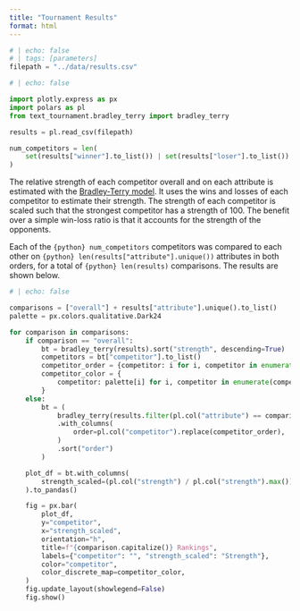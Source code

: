 ```yaml
---
title: "Tournament Results"
format: html
---
```


```python
# | echo: false
# | tags: [parameters]
filepath = "../data/results.csv"
```

```python
# | echo: false

import plotly.express as px
import polars as pl
from text_tournament.bradley_terry import bradley_terry

results = pl.read_csv(filepath)

num_competitors = len(
    set(results["winner"].to_list()) | set(results["loser"].to_list())
)
```

The relative strength of each competitor overall and on each attribute is estimated with the [Bradley-Terry model](https://en.wikipedia.org/wiki/Bradley%E2%80%93Terry_model). It uses the wins and losses of each competitor to estimate their strength. The strength of each competitor is scaled such that the strongest competitor has a strength of 100. The benefit over a simple win-loss ratio is that it accounts for the strength of the opponents.

Each of the `{python} num_competitors` competitors was compared to each other on `{python} len(results["attribute"].unique())` attributes in both orders, for a total of `{python} len(results)` comparisons. The results are shown below.

```python
# | echo: false

comparisons = ["overall"] + results["attribute"].unique().to_list()
palette = px.colors.qualitative.Dark24

for comparison in comparisons:
    if comparison == "overall":
        bt = bradley_terry(results).sort("strength", descending=True)
        competitors = bt["competitor"].to_list()
        competitor_order = {competitor: i for i, competitor in enumerate(competitors)}
        competitor_color = {
            competitor: palette[i] for i, competitor in enumerate(competitors)
        }
    else:
        bt = (
            bradley_terry(results.filter(pl.col("attribute") == comparison))
            .with_columns(
                order=pl.col("competitor").replace(competitor_order),
            )
            .sort("order")
        )

    plot_df = bt.with_columns(
        strength_scaled=(pl.col("strength") / pl.col("strength").max()) * 100
    ).to_pandas()

    fig = px.bar(
        plot_df,
        y="competitor",
        x="strength_scaled",
        orientation="h",
        title=f"{comparison.capitalize()} Rankings",
        labels={"competitor": "", "strength_scaled": "Strength"},
        color="competitor",
        color_discrete_map=competitor_color,
    )
    fig.update_layout(showlegend=False)
    fig.show()

```
